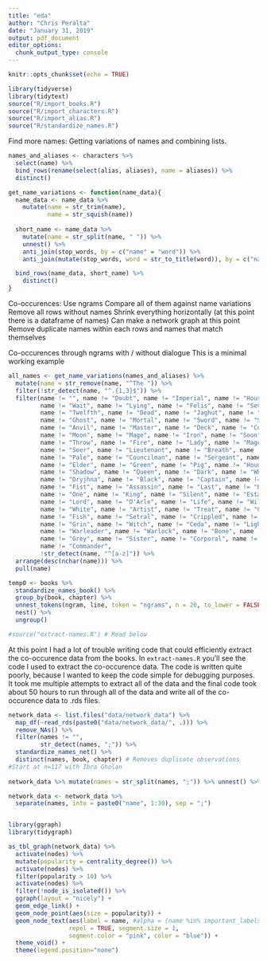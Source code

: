 ```yaml
---
title: "eda"
author: "Chris Peralta"
date: "January 31, 2019"
output: pdf_document
editor_options: 
  chunk_output_type: console
---
```


```r
knitr::opts_chunk$set(echo = TRUE)

library(tidyverse)
library(tidytext)
source("R/import_books.R")
source("R/import_characters.R")
source("R/import_alias.R")
source("R/standardize_names.R")
```

Find more names:
Getting variations of names and combining lists. 
```r
names_and_aliases <- characters %>% 
  select(name) %>% 
  bind_rows(rename(select(alias, aliases), name = aliases)) %>% 
  distinct()

get_name_variations <- function(name_data){
  name_data <- name_data %>% 
    mutate(name = str_trim(name), 
           name = str_squish(name))
   
  short_name <- name_data %>% 
    mutate(name = str_split(name, " ")) %>% 
    unnest() %>% 
    anti_join(stop_words, by = c("name" = "word")) %>% 
    anti_join(mutate(stop_words, word = str_to_title(word)), by = c("name" = "word"))

  bind_rows(name_data, short_name) %>% 
    distinct()
}
```

Co-occurences: 
Use ngrams
Compare all of them against name variations
Remove all rows without names
Shrink everything horizontally
(at this point there is a dataframe of names)
Can make a network graph at this point
Remove duplicate names within each rows and names that match themselves

Co-occurences through ngrams with / without dialogue 
This is a minimal working example
```r
all_names <- get_name_variations(names_and_aliases) %>% 
  mutate(name = str_remove(name, "^The ")) %>% 
  filter(!str_detect(name, "^.{1,3}$")) %>%
  filter(name != "", name != "Doubt", name != "Imperial", name != "House", 
         name != "Wait", name != "Lying", name != "Felis", name != "Seventh", 
         name != "Twelfth", name != "Dead", name != "Jaghut", name != "Darkness",
         name != "Ghost", name != "Mortal", name != "Sword", name != "Shield", 
         name != "Anvil", name != "Master", name != "Deck", name != "Cold", 
         name != "Moon", name != "Mage", name != "Iron", name != "Soon", 
         name != "Throw", name != "Fire", name != "Lady", name != "Mage", 
         name != "Seer", name != "Lieutenant", name != "Breath", name != "Sort",
         name != "Pale", name != "Councilman", name != "Sergeant", name != "High Fist",
         name != "Elder", name != "Green", name != "Pig", name != "Hound", 
         name != "Shadow", name != "Queen", name != "Dark", name != "Whirlwind", 
         name != "Dryjhna", name != "Black", name != "Captain", name != "High", 
         name != "Fist", name != "Assassin", name != "Last", name != "Bear", 
         name != "One", name != "King", name != "Silent", name != "Esta", 
         name != "Lord", name != "D'Arle", name != "Life", name != "Will", 
         name != "White", name != "Artist", name != "Treat", name != "Cook", 
         name != "Fish", name != "Setral", name != "Crippled", name != "Claw", 
         name != "Grin", name != "Witch", name != "Ceda", name != "Light", 
         name != "Warleader", name != "Warlock", name != "Bone", name != "Sengar", 
         name != "Grey", name != "Sister", name != "Corporal", name != "Dying", 
         name != "Commander",
         !str_detect(name, "^[a-z]")) %>% 
  arrange(desc(nchar(name))) %>% 
  pull(name)

temp0 <- books %>% 
  standardize_names_book() %>% 
  group_by(book, chapter) %>% 
  unnest_tokens(ngram, line, token = "ngrams", n = 20, to_lower = FALSE) %>%
  nest() %>% 
  ungroup() 

#source("extract-names.R") # Read below
```
At this point I had a lot of trouble writing code that could efficiently extract the co-occurence data from the books. In `extract-names.R` you'll see the code I used to extract the co-occurence data. The code is written quite poorly, because I wanted to keep the code simple for debugging purposes. It took me multiple attempts to extract all of the data and the final code took about 50 hours to run through all of the data and write all of the co-occurence data to .rds files. 

```r
network_data <- list.files("data/network_data") %>% 
  map_df(~read_rds(paste0("data/network_data/", .))) %>% 
  remove_NAs() %>% 
  filter(names != "", 
         str_detect(names, ";")) %>%
  standardize_names_net() %>% 
  distinct(names, book, chapter) # Removes duplicate observations 
#Start at n=117 with Ibra Gholan
         
network_data %>% mutate(names = str_split(names, ";")) %>% unnest() %>% count(names) %>% arrange(desc(n)) %>% View

network_data <- network_data %>% 
  separate(names, into = paste0("name", 1:30), sep = ";")


library(ggraph)
library(tidygraph)

as_tbl_graph(network_data) %>% 
  activate(nodes) %>% 
  mutate(popularity = centrality_degree()) %>% 
  activate(nodes) %>% 
  filter(popularity > 10) %>%
  activate(nodes) %>% 
  filter(!node_is_isolated()) %>% 
  ggraph(layout = "nicely") + 
  geom_edge_link() + 
  geom_node_point(aes(size = popularity)) + 
  geom_node_text(aes(label = name, #alpha = (name %in% important_labels)), 
                 repel = TRUE, segment.size = 1, 
                 segment.color = "pink", color = "blue")) + 
  theme_void() + 
  theme(legend.position="none")
```


